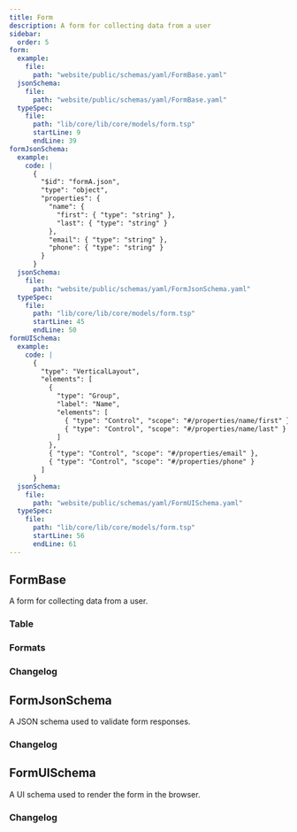 ```yaml
---
title: Form
description: A form for collecting data from a user
sidebar:
  order: 5
form:
  example:
    file:
      path: "website/public/schemas/yaml/FormBase.yaml"
  jsonSchema:
    file:
      path: "website/public/schemas/yaml/FormBase.yaml"
  typeSpec:
    file:
      path: "lib/core/lib/core/models/form.tsp"
      startLine: 9
      endLine: 39
formJsonSchema:
  example:
    code: |
      {
        "$id": "formA.json",
        "type": "object",
        "properties": {
          "name": {
            "first": { "type": "string" },
            "last": { "type": "string" }
          },
          "email": { "type": "string" },
          "phone": { "type": "string" }
        }
      }
  jsonSchema:
    file:
      path: "website/public/schemas/yaml/FormJsonSchema.yaml"
  typeSpec:
    file:
      path: "lib/core/lib/core/models/form.tsp"
      startLine: 45
      endLine: 50
formUISchema:
  example:
    code: |
      {
        "type": "VerticalLayout",
        "elements": [
          {
            "type": "Group",
            "label": "Name",
            "elements": [
              { "type": "Control", "scope": "#/properties/name/first" },
              { "type": "Control", "scope": "#/properties/name/last" }
            ]
          },
          { "type": "Control", "scope": "#/properties/email" },
          { "type": "Control", "scope": "#/properties/phone" }
        ]
      }
  jsonSchema:
    file:
      path: "website/public/schemas/yaml/FormUISchema.yaml"
  typeSpec:
    file:
      path: "lib/core/lib/core/models/form.tsp"
      startLine: 56
      endLine: 61
---
```



## FormBase

A form for collecting data from a user.

### Table

<SchemaTable filePath={frontmatter.form.jsonSchema.file.path} />

### Formats

<SchemaFormatTabs
  example={frontmatter.form.example}
  jsonSchema={frontmatter.form.jsonSchema}
  typeSpec={frontmatter.form.typeSpec}
/>

### Changelog

<SchemaChangelog schema="FormBase" />

## FormJsonSchema

A JSON schema used to validate form responses.

<SchemaFormatTabs
  example={frontmatter.formJsonSchema.example}
  jsonSchema={frontmatter.formJsonSchema.jsonSchema}
  typeSpec={frontmatter.formJsonSchema.typeSpec}
/>

### Changelog

<SchemaChangelog schema="FormJsonSchema" />

## FormUISchema

A UI schema used to render the form in the browser.

<SchemaFormatTabs
  example={frontmatter.formUISchema.example}
  jsonSchema={frontmatter.formUISchema.jsonSchema}
  typeSpec={frontmatter.formUISchema.typeSpec}
/>

### Changelog

<SchemaChangelog schema="FormUISchema" />
